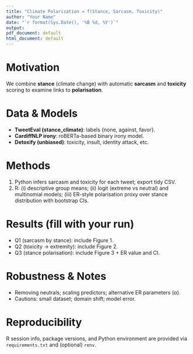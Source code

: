 ```yaml
---
title: "Climate Polarisation = f(Stance, Sarcasm, Toxicity)"
author: "Your Name"
date: "`r format(Sys.Date(), '%B %d, %Y')`"
output:
pdf_document: default
html_document: default
---
```



# Motivation
We combine **stance** (climate change) with automatic **sarcasm** and **toxicity** scoring to examine links to **polarisation**.


# Data & Models
- **TweetEval (stance_climate)**: labels {none, against, favor}.
- **CardiffNLP irony**: roBERTa-based binary irony model.
- **Detoxify (unbiased)**: toxicity, insult, identity attack, etc.


# Methods
1. Python infers sarcasm and toxicity for each tweet; export tidy CSV.
2. R: (i) descriptive group means; (ii) logit (extreme vs neutral) and multinomial models; (iii) ER-style polarisation proxy over stance distribution with bootstrap CIs.


# Results (fill with your run)
- Q1 (sarcasm by stance): include Figure 1.
- Q2 (toxicity → extremity): include Figure 2.
- Q3 (stance polarisation): include Figure 3 + ER value and CI.


# Robustness & Notes
- Removing neutrals; scaling predictors; alternative ER parameters (α).
- Cautions: small dataset; domain shift; model error.


# Reproducibility
R session info, package versions, and Python environment are provided via `requirements.txt` and (optional) `renv`.